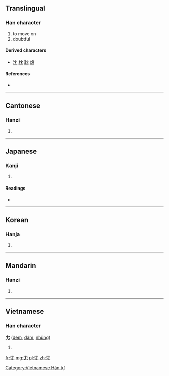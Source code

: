 {{also|穴|六}}
==Translingual==

===Han character===
{{Han char|rn=14|rad=冖|as=02|sn=4|four=4021<sub>2</sub>|canj=中月山 (LBU)}}

# to move on
# doubtful

====Derived characters====
* [[沈]] [[枕]] [[耽]] [[鴆]]

====References====
* {{Han ref|kx=0130.140|dkj=01567|dj=0292.140|hdz=10302.170|uh=5198|ud=20888|bh=C955|bd=51541}}

----

==Cantonese==

===Hanzi===
{{yue-hanzi|jyut=|y=yam4}}

# {{defn|lang=yue|sort=冖02}}

----

==Japanese==

===Kanji===
{{ja-kanji|grade=|rs=冖02}}

# {{defn|lang=ja|sort=冖02}}

====Readings====
* {{ja-readings|on=[[いん]] (in), [[いう]] (iu), [[ゆ]] (yu)|kun=[[おこたる]] (okotaru), [[ためらふ]] (tamerafu), [[うたがふ]] (utagafu)}}

----

==Korean==

===Hanja===
{{ko-hanja|hangeul=유|rv=yu|mr=yu}}

# {{defn|lang=ko|sort=冖02}}

----

==Mandarin==

===Hanzi===
{{cmn-hanzi|pin=[[yín]] ([[yin2]])|wg=yin<sup>2</sup>}}

# {{defn|lang=cmn|sort=冖02}}

----

==Vietnamese==

===Han character===
'''冘''' ([[đem]], [[dâm]], [[nhũng]])

# {{defn|lang=vi}}

[[Category:Vietnamese Hán tự]]

[[fr:冘]]
[[mg:冘]]
[[pl:冘]]
[[zh:冘]]